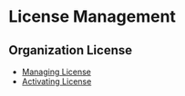 # License Management

## Organization License
  * [Managing License](/license-management/organization/manage-licenses)
  * [Activating License](/secrets-management/secret-variables)

